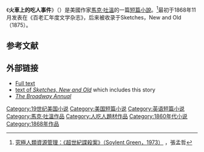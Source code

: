 {{Notability Unreferenced|time=2017-03-12T23:35:51+00:00}}
{{refimprove|time=2017-03-12T23:35:51+00:00}}
《'''火車上的吃人事件'''》（{{lang-en|''Cannibalism in the Cars''}}）是美國作家[[馬克·吐溫|馬克·吐溫]]的一篇[[短篇小說|短篇小說]]。<ref>[https://www.mplus.com.tw/article/624 究極人類資源管理：《超世紀諜殺案》（Soylent Green，1973）] {{Wayback|url=https://www.mplus.com.tw/article/624 |date=20190930062401 }}，張孟哲</ref>最初于1868年11月发表在《百老汇年度文学杂志》，后来被收录于Sketches，New and Old（1875）。

==参考文献==
{{reflist}}

==外部链接==
* [https://americanliterature.com/author/mark-twain/short-story/cannibalism-in-the-cars Full text] {{Wayback|url=https://americanliterature.com/author/mark-twain/short-story/cannibalism-in-the-cars |date=20210206230514 }}
* [http://www.gutenberg.org/ebooks/3189 text of ''Sketches, New and Old''] {{Wayback|url=http://www.gutenberg.org/ebooks/3189 |date=20210420090655 }} which includes this story
* [http://www.rossettiarchive.org/docs/ap4.b9.raw.html ''The Broadway Annual'']

[[Category:19世纪美国小说|Category:19世纪美国小说]]
[[Category:美国短篇小说|Category:美国短篇小说]]
[[Category:英语短篇小说|Category:英语短篇小说]]
[[Category:馬克·吐溫作品|Category:馬克·吐溫作品]]
[[Category:人吃人題材作品|Category:人吃人題材作品]]
[[Category:1860年代小说|Category:1860年代小说]]
[[Category:1868年作品|Category:1868年作品]]